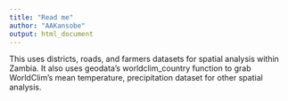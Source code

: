 ```yaml
---
title: "Read me"
author: "AAKansobe"
output: html_document
---
```


This uses districts, roads, and farmers datasets for spatial 
analysis within Zambia. It also uses geodata’s worldclim_country 
function to grab WorldClim’s mean temperature, precipitation dataset 
for other spatial analysis.
